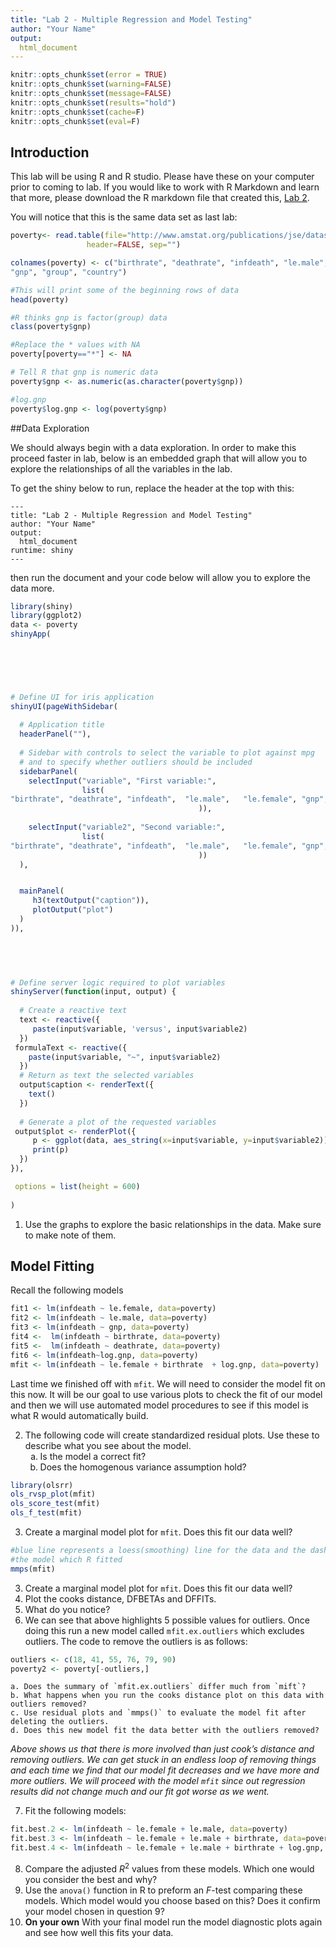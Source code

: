 ```yaml
---
title: "Lab 2 - Multiple Regression and Model Testing"
author: "Your Name"
output: 
  html_document
---
```


```r
knitr::opts_chunk$set(error = TRUE)
knitr::opts_chunk$set(warning=FALSE)
knitr::opts_chunk$set(message=FALSE)
knitr::opts_chunk$set(results="hold")
knitr::opts_chunk$set(cache=F)
knitr::opts_chunk$set(eval=F)
```


## Introduction
This lab will be using R and R studio. Please have these on your computer prior to coming to lab. If you would like to work with R Markdown and learn that more, please download the R markdown file that created this,  [Lab 2](https://php-1511-2511.github.io/labs/lab2.Rmd).



You will notice that this is the same data set as last lab:

```r

poverty<- read.table(file="http://www.amstat.org/publications/jse/datasets/poverty.dat.txt",
                 header=FALSE, sep="")

colnames(poverty) <- c("birthrate", "deathrate", "infdeath", "le.male", "le.female",
"gnp", "group", "country")

#This will print some of the beginning rows of data
head(poverty)

#R thinks gnp is factor(group) data
class(poverty$gnp)

#Replace the * values with NA
poverty[poverty=="*"] <- NA

# Tell R that gnp is numeric data 
poverty$gnp <- as.numeric(as.character(poverty$gnp))

#log.gnp
poverty$log.gnp <- log(poverty$gnp)

```


##Data Exploration

We should always begin with a data exploration. In order to make this proceed faster in lab, below is an embedded graph that will allow you to explore the relationships of all the variables in the lab. 


To get the shiny below to run, replace the header at the top with this:

```
---
title: "Lab 2 - Multiple Regression and Model Testing"
author: "Your Name"
output: 
  html_document
runtime: shiny
---
```

then run the document and your code below will allow you to explore the data more. 

```r
library(shiny)
library(ggplot2)
data <- poverty
shinyApp(
  




 
# Define UI for iris application
shinyUI(pageWithSidebar(
 
  # Application title
  headerPanel(""),
 
  # Sidebar with controls to select the variable to plot against mpg
  # and to specify whether outliers should be included
  sidebarPanel(
    selectInput("variable", "First variable:",
                list(
"birthrate", "deathrate", "infdeath",  "le.male",   "le.female", "gnp",    "log.gnp"
                                          )),
 
    selectInput("variable2", "Second variable:",
                list(
"birthrate", "deathrate", "infdeath",  "le.male",   "le.female", "gnp",    "log.gnp"
                                          ))
  ),


  mainPanel(
     h3(textOutput("caption")),
     plotOutput("plot")
  )
)),


 

 
# Define server logic required to plot variables
shinyServer(function(input, output) {
 
  # Create a reactive text
  text <- reactive({
     paste(input$variable, 'versus', input$variable2)
  })
 formulaText <- reactive({
    paste(input$variable, "~", input$variable2)
  })
  # Return as text the selected variables
  output$caption <- renderText({
    text()
  })
 
  # Generate a plot of the requested variables
 output$plot <- renderPlot({
     p <- ggplot(data, aes_string(x=input$variable, y=input$variable2)) + geom_point()
     print(p)
  })
}),

 options = list(height = 600)
  
)
```


1. Use the graphs to explore the basic relationships in the data. Make sure to make note of them. 


## Model Fitting

Recall the following models
```r
fit1 <- lm(infdeath ~ le.female, data=poverty)
fit2 <- lm(infdeath ~ le.male, data=poverty)
fit3 <- lm(infdeath ~ gnp, data=poverty)
fit4 <-  lm(infdeath ~ birthrate, data=poverty)
fit5 <-  lm(infdeath ~ deathrate, data=poverty)
fit6 <- lm(infdeath~log.gnp, data=poverty)
mfit <- lm(infdeath ~ le.female + birthrate  + log.gnp, data=poverty)
```


Last time we finished off with `mfit`. We will need to consider the model fit on this now. It will be our goal to use various plots to check the fit of our model and then we will use automated model procedures to see if this model is what R would automatically build. 


2. The following code will create standardized residual plots. Use these to describe what you see about the model.
    a. Is the model a correct fit? 
    b. Does the homogenous variance assumption hold?
    
```r
library(olsrr)
ols_rvsp_plot(mfit)
ols_score_test(mfit)
ols_f_test(mfit)
```


3. Create a marginal model plot for `mfit`. Does this fit our data well?
```r
#blue line represents a loess(smoothing) line for the data and the dashed line represents 
#the model which R fitted
mmps(mfit)
```

3. Create a marginal model plot for `mfit`. Does this fit our data well?
4. Plot the cooks distance, DFBETAs and DFFITs. 
5. What do you notice?
6. We can see that above highlights 5 possible values for outliers. Once doing this run a new model called `mfit.ex.outliers` which excludes outliers. The code to remove the outliers is as follows:
```r
outliers <- c(18, 41, 55, 76, 79, 90)
poverty2 <- poverty[-outliers,]
```
    a. Does the summary of `mfit.ex.outliers` differ much from `mift`? 
    b. What happens when you run the cooks distance plot on this data with outliers removed?
    c. Use residual plots and `mmps()` to evaluate the model fit after deleting the outliers. 
    d. Does this new model fit the data better with the outliers removed?

*Above shows us that there is more involved than just cook's distance and removing outliers. We can get stuck in an endless loop of removing things and each time we find that our model fit decreases and we have more and more outliers. We will proceed with the model `mfit` since out regression results did not change much and our fit got worse as we went.*


7. Fit the following models:
```r
fit.best.2 <- lm(infdeath ~ le.female + le.male, data=poverty)
fit.best.3 <- lm(infdeath ~ le.female + le.male + birthrate, data=poverty)
fit.best.4 <- lm(infdeath ~ le.female + le.male + birthrate + log.gnp, data=poverty)
```
8. Compare the adjusted $R^2$ values from these models. Which one would you consider the best and why?
9. Use the `anova()` function in R to preform an $F$-test comparing these models. Which model would you choose based on this? Does it confirm your model chosen in question 9? 
11. **On your own** With your final model run the model diagnostic plots again and see how well this fits your data. 








